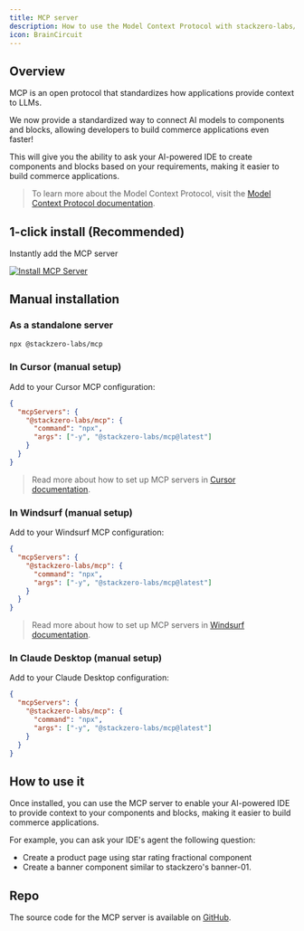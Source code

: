 ```yaml
---
title: MCP server
description: How to use the Model Context Protocol with stackzero-labs/ui
icon: BrainCircuit
---
```



## Overview
MCP is an open protocol that standardizes how applications provide context to LLMs. 

We now provide a standardized way to connect AI models to components and blocks, allowing developers to build commerce applications even faster!

This will give you the ability to ask your AI-powered IDE to create components and blocks based on your requirements, making it easier to build commerce applications.


> To learn more about the Model Context Protocol, visit the [Model Context Protocol documentation](https://modelcontextprotocol.io/introduction).



## 1-click install (Recommended)

Instantly add the MCP server 

[![Install MCP Server](https://cursor.com/deeplink/mcp-install-dark.svg)](https://cursor.com/install-mcp?name=%40stackzero-labs%2Fmcp&config=eyJjb21tYW5kIjoibnB4IC15IEBzdGFja3plcm8tbGFicy9tY3BAbGF0ZXN0In0%3D)



## Manual installation


### As a standalone server

```bash
npx @stackzero-labs/mcp
```

### In Cursor (manual setup)

 Add to your Cursor MCP configuration:

```json
{
  "mcpServers": {
    "@stackzero-labs/mcp": {
      "command": "npx",
      "args": ["-y", "@stackzero-labs/mcp@latest"]
    }
  }
}
```

> Read more about how to set up MCP servers in [Cursor documentation](https://docs.cursor.com/context/model-context-protocol#manual-configuration).

### In Windsurf (manual setup)

Add to your Windsurf MCP configuration:

```json
{
  "mcpServers": {
    "@stackzero-labs/mcp": {
      "command": "npx",
      "args": ["-y", "@stackzero-labs/mcp@latest"]
    }
  }
}
```

> Read more about how to set up MCP servers in [Windsurf documentation](https://docs.windsurf.com/windsurf/cascade/mcp#adding-a-new-mcp-plugin).

### In Claude Desktop  (manual setup)

Add to your Claude Desktop configuration:

```json
{
  "mcpServers": {
    "@stackzero-labs/mcp": {
      "command": "npx",
      "args": ["-y", "@stackzero-labs/mcp@latest"]
    }
  }
}
```

## How to use it

Once installed, you can use the MCP server to enable your AI-powered IDE to provide context to your components and blocks, making it easier to build commerce applications. 

For example, you can ask your IDE's agent the following question:
- Create a product page using star rating fractional component 
- Create a banner component similar to stackzero's banner-01. 



## Repo

The  source code for the MCP server is available on [GitHub](https://github.com/stackzero-labs/mcp).


